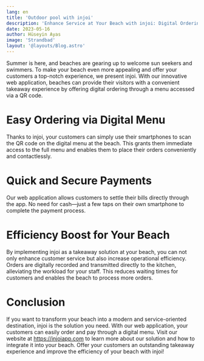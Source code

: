 ```yaml
---
lang: en
title: 'Outdoor pool with injoi'
description: 'Enhance Service at Your Beach with injoi: Digital Ordering and Payments via QR Code'
date: 2023-05-16
author: Hüseyin Ayas
image: 'Strandbad'
layout: '@layouts/Blog.astro'
---
```


Summer is here, and beaches are gearing up to welcome sun seekers and swimmers. To make your beach even more appealing and offer your customers a top-notch experience, we present injoi. With our innovative web application, beaches can provide their visitors with a convenient takeaway experience by offering digital ordering through a menu accessed via a QR code.

# Easy Ordering via Digital Menu
Thanks to injoi, your customers can simply use their smartphones to scan the QR code on the digital menu at the beach. This grants them immediate access to the full menu and enables them to place their orders conveniently and contactlessly.

# Quick and Secure Payments
Our web application allows customers to settle their bills directly through the app. No need for cash—just a few taps on their own smartphone to complete the payment process.

# Efficiency Boost for Your Beach
By implementing injoi as a takeaway solution at your beach, you can not only enhance customer service but also increase operational efficiency. Orders are digitally recorded and transmitted directly to the kitchen, alleviating the workload for your staff. This reduces waiting times for customers and enables the beach to process more orders.

# Conclusion
If you want to transform your beach into a modern and service-oriented destination, injoi is the solution you need. With our web application, your customers can easily order and pay through a digital menu. Visit our website at https://injoiapp.com to learn more about our solution and how to integrate it into your beach. Offer your customers an outstanding takeaway experience and improve the efficiency of your beach with injoi!
